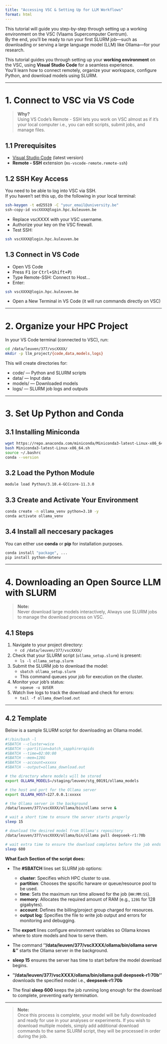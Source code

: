 ```yaml
---
title: "Accessing VSC & Setting Up for LLM Workflows"
format: html
---
```


This tutorial will guide you step-by-step through setting up a working environment on the VSC (Vlaams Supercomputer Centrum).  
By the end, you’ll be ready to run your first SLURM job—such as downloading or serving a large language model (LLM) like Ollama—for your research.

This tutorial guides you through setting up your **working environment** on the VSC, using **Visual Studio Code** for a seamless experience.  
You’ll learn how to connect remotely, organize your workspace, configure Python, and download models using SLURM.

---

# 1. Connect to VSC via VS Code

> **Why?**  
Using VS Code’s Remote - SSH lets you work on VSC almost as if it’s your local computer i.e., you can edit scripts, submit jobs, and manage files.

## 1.1 Prerequisites

- [Visual Studio Code](https://code.visualstudio.com/) (latest version)
- **Remote - SSH** extension (`ms-vscode-remote.remote-ssh`)

## 1.2 SSH Key Access

You need to be able to log into VSC via SSH.  
If you haven’t set this up, do the following in your local terminal:

```bash
ssh-keygen -t ed25519 -C "your_email@university.be"
ssh-copy-id vscXXXX@login.hpc.kuleuven.be
```

- Replace vscXXXX with your VSC username.
- Authorize your key on the VSC firewall.
- Test SSH:

```bash
ssh vscXXXX@login.hpc.kuleuven.be
```

## 1.3 Connect in VS Code

- Open VS Code
- Press <kbd>F1</kbd> (or <kbd>Ctrl+Shift+P</kbd>)
- Type Remote-SSH: Connect to Host...
- Enter:

```bash
ssh vscXXXX@login.hpc.kuleuven.be
```
- Open a New Terminal in VS Code (it will run commands directly on VSC)

---

# 2. Organize your HPC Project 

In your VS Code terminal (connected to VSC), run:

```bash
cd /data/leuven/377/vscXXXX/
mkdir -p llm_project/{code,data,models,logs}
``` 

This will create directories for: 

- code/ — Python and SLURM scripts
- data/ — Input data
- models/ — Downloaded models
- logs/ — SLURM job logs and outputs

---

# 3. Set Up Python and Conda

## 3.1 Installing Miniconda

```bash
wget https://repo.anaconda.com/miniconda/Miniconda3-latest-Linux-x86_64.sh
bash Miniconda3-latest-Linux-x86_64.sh
source ~/.bashrc
conda --version
```

## 3.2 Load the Python Module

```bash
module load Python/3.10.4-GCCcore-11.3.0
```

## 3.3 Create and Activate Your Environment

```bash
conda create -n ollama_venv python=3.10 -y
conda activate ollama_venv
```

## 3.4 Install all neccesary packages

You can either use **conda** or **pip** for installation purposes.

```bash
conda install "package", ...
pip install python-dotenv
```
---

# 4. Downloading an Open Source LLM with SLURM

> **Note:**   
Never download large models interactively, Always use SLURM jobs to manage the download process on VSC.

## 4.1 Steps

1. Navigate to your project directory:
   - `cd /data/leuven/377/vscXXXX/`
2. Check that your SLURM script (`ollama_setup.slurm`) is present:
   - `ls -l ollama_setup.slurm`
3. Submit the SLURM job to download the model:
   - `sbatch ollama_setup.slurm`
   - This command queues your job for execution on the cluster.
4. Monitor your job’s status:
   - `squeue -u $USER`
5. Watch live logs to track the download and check for errors:
   - `tail -f ollama_download.out`

---

## 4.2 Template

Below is a sample SLURM script for downloading an Ollama model.  

```bash
#!/bin/bash -l        
#SBATCH --cluster=wice
#SBATCH --partition=batch_sapphirerapids
#SBATCH --time=02:00:00
#SBATCH --mem=128G
#SBATCH --account=xxxxx
#SBATCH --output=ollama_download.out

# the directory where models will be stored
export OLLAMA_MODELS=/staging/leuven/stg_00191/ollama_models

# the host and port for the Ollama server
export OLLAMA_HOST=127.0.0.1:xxxxx

# the Ollama server in the background
/data/leuven/377/vscXXXX/ollama/bin/ollama serve &

# wait a short time to ensure the server starts properly
sleep 15

# download the desired model from Ollama's repository
/data/leuven/377/vscXXXX/ollama/bin/ollama pull deepseek-r1:70b

# wait extra time to ensure the download completes before the job ends
sleep 600
```

**What Each Section of the script does:**

- The **#SBATCH** lines set SLURM job options:
  - **cluster**: Specifies which HPC cluster to use.
  - **partition**: Chooses the spscific harware or queue/resource pool to be used.
  - **time**: Sets the maximum run time allowed for the job (`HH:MM:SS`).
  - **memory**: Allocates the required amount of RAM (e.g., `128G` for 128 gigabytes).
  - **account**: Defines the billing/project group charged for resources.
  - **output log**: Specifies the file to write job output and errors for monitoring and debugging.

- The **export** lines configure environment variables so Ollama knows where to store models and how to serve them.

- The command **''/data/leuven/377/vscXXXX/ollama/bin/ollama serve &''** starts the Ollama server in the background.

- **sleep 15** ensures the server has time to start before the model download begins.

- **''/data/leuven/377/vscXXXX/ollama/bin/ollama pull deepseek-r1:70b''** downloads the specified model i.e.,  **deepseek-r1:70b**

- The final **sleep 600** keeps the job running long enough for the download to complete, preventing early termination.

---

> **Note:**  
Once this process is complete, your model will be fully downloaded and ready for use in your analyses or experiments.
If you wish to download multiple models, simply add additional download commands to the same SLURM script, they will be processed in order during the job.

